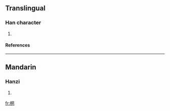 ==Translingual==
===Han character===
{{Han char|rn=75|rad=木|as=08|sn=12|four=|canj=木月廿女 (DBTV)}}
# {{defn|Han|sort=木08}}
====References====
{{Han ref|kx=0533.170|dkj=14956|dj=0921.150|hdz=21232.110|uh=68E2|ud=26850}}

----
==Mandarin==
===Hanzi===
{{cmn-hanzi|pin=[[wǎng]] ([[wang3]])|wg=wang<sup>3</sup>}}
# {{defn|Mandarin}}

[[fr:棢]]